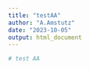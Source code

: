 ```yaml
---
title: "testAA"
author: "A.Amstutz"
date: "2023-10-05"
output: html_document
---
```


```r
# test AA

```

